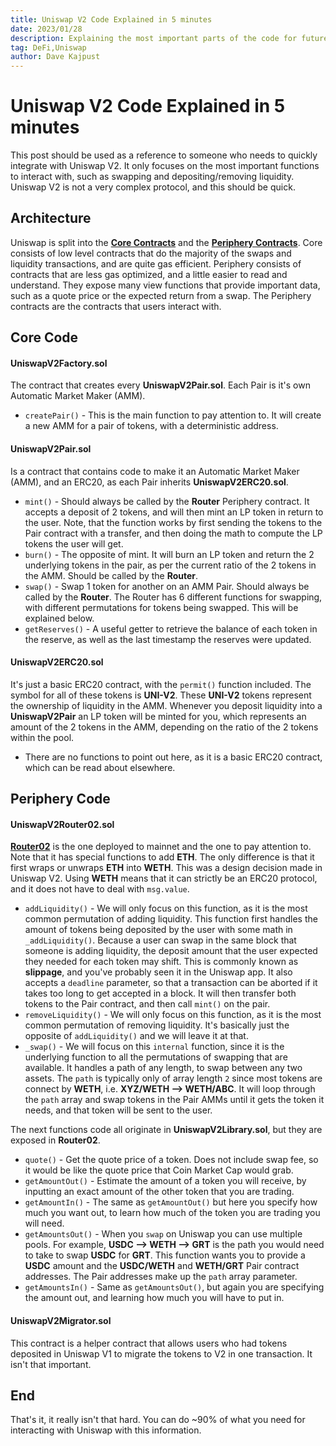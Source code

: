 ```yaml
---
title: Uniswap V2 Code Explained in 5 minutes
date: 2023/01/28
description: Explaining the most important parts of the code for future, easy reference
tag: DeFi,Uniswap
author: Dave Kajpust
---
```


# Uniswap V2 Code Explained in 5 minutes

This post should be used as a reference to someone who needs to quickly integrate with Uniswap V2. It only focuses on the most important functions to interact with, such as swapping and depositing/removing liquidity. Uniswap V2 is not a very complex protocol, and this should be quick.

## Architecture

Uniswap is split into the [**Core Contracts**](https://github.com/Uniswap/v2-core) and the [**Periphery Contracts**](https://github.com/Uniswap/v2-periphery). Core consists of low level contracts that do the majority of the swaps and liquidity transactions, and are quite gas efficient. Periphery consists of contracts that are less gas optimized, and a little easier to read and understand. They expose many view functions that provide important data, such as a quote price or the expected return from a swap. The Periphery contracts are the contracts that users interact with.

## Core Code

#### UniswapV2Factory.sol

The contract that creates every **UniswapV2Pair.sol**. Each Pair is it's own Automatic Market Maker (AMM).

- `createPair()` - This is the main function to pay attention to. It will create a new AMM for a pair of tokens, with a deterministic address.

#### UniswapV2Pair.sol

Is a contract that contains code to make it an Automatic Market Maker (AMM), and an ERC20, as each Pair inherits **UniswapV2ERC20.sol**.

- `mint()` - Should always be called by the **Router** Periphery contract. It accepts a deposit of 2 tokens, and will then mint an LP token in return to the user. Note, that the function works by first sending the tokens to the Pair contract with a transfer, and then doing the math to compute the LP tokens the user will get.
- `burn()` - The opposite of mint. It will burn an LP token and return the 2 underlying tokens in the pair, as per the current ratio of the 2 tokens in the AMM. Should be called by the **Router**.
- `swap()` - Swap 1 token for another on an AMM Pair. Should always be called by the **Router**. The Router has 6 different functions for swapping, with different permutations for tokens being swapped. This will be explained below.
- `getReserves()` - A useful getter to retrieve the balance of each token in the reserve, as well as the last timestamp the reserves were updated.

#### UniswapV2ERC20.sol

It's just a basic ERC20 contract, with the `permit()` function included. The symbol for all of these tokens is **UNI-V2**. These **UNI-V2** tokens represent the ownership of liquidity in the AMM. Whenever you deposit liquidity into a **UniswapV2Pair** an LP token will be minted for you, which represents an amount of the 2 tokens in the AMM, depending on the ratio of the 2 tokens within the pool.

- There are no functions to point out here, as it is a basic ERC20 contract, which can be read about elsewhere.

## Periphery Code

#### UniswapV2Router02.sol

[**Router02**](https://etherscan.io/address/0x7a250d5630b4cf539739df2c5dacb4c659f2488d) is the one deployed to mainnet and the one to pay attention to. Note that it has special functions to add **ETH**. The only difference is that it first wraps or unwraps **ETH** into **WETH**. This was a design decision made in Uniswap V2. Using **WETH** means that it can strictly be an ERC20 protocol, and it does not have to deal with `msg.value`.

- `addLiquidity()` - We will only focus on this function, as it is the most common permutation of adding liquidity. This function first handles the amount of tokens being deposited by the user with some math in `_addLiquidity()`. Because a user can swap in the same block that someone is adding liquidity, the deposit amount that the user expected they needed for each token may shift. This is commonly known as **slippage**, and you've probably seen it in the Uniswap app. It also accepts a `deadline` parameter, so that a transaction can be aborted if it takes too long to get accepted in a block. It will then transfer both tokens to the Pair contract, and then call `mint()` on the pair. 
- `removeLiquidity()` - We will only focus on this function, as it is the most common permutation of removing liquidity. It's basically just the opposite of `addLiquidity()` and we will leave it at that.
- `_swap()` - We will focus on this `internal` function, since it is the underlying function to all the permutations of swapping that are available. It handles a path of any length, to swap between any two assets. The `path` is typically only of array length `2` since most tokens are connect by **WETH**, i.e. **XYZ/WETH --> WETH/ABC**. It will loop through the `path` array and swap tokens in the Pair AMMs until it gets the token it needs, and that token will be sent to the user.

The next functions code all originate in **UniswapV2Library.sol**, but they are exposed in **Router02**.

- `quote()` - Get the quote price of a token. Does not include swap fee, so it would be like the quote price that Coin Market Cap would grab.
- `getAmountOut()` - Estimate the amount of a token you will receive, by inputting an exact amount of the other token that you are trading.
- `getAmountIn()` - The same as `getAmountOut()` but here you specify how much you want out, to learn how much of the token you are trading you will need.
- `getAmountsOut()` - When you `swap` on Uniswap you can use multiple pools. For example, **USDC --> WETH --> GRT** is the path you would need to take to swap **USDC** for **GRT**. This function wants you to provide a **USDC** amount and the **USDC/WETH** and **WETH/GRT** Pair contract addresses. The Pair addresses make up the `path` array parameter.
- `getAmountsIn()` - Same as `getAmountsOut()`, but again you are specifying the amount out, and learning how much you will have to put in.

#### UniswapV2Migrator.sol

This contract is a helper contract that allows users who had tokens deposited in Uniswap V1 to migrate the tokens to V2 in one transaction. It isn't that important.

## End

That's it, it really isn't that hard. You can do ~90% of what you need for interacting with Uniswap with this information.